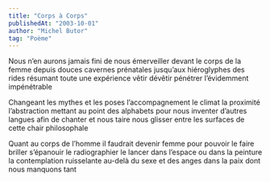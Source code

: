 ```yaml
---
title: "Corps à Corps"
publishedAt: "2003-10-01"
author: "Michel Butor"
tag: "Poème"
---
```

Nous n’en aurons jamais fini
de nous émerveiller devant
le corps de la femme depuis
douces cavernes prénatales
jusqu’aux hiéroglyphes des rides
résumant toute une expérience
vêtir dévêtir pénétrer
l’évidemment impénétrable

Changeant les mythes et les poses
l’accompagnement le climat
la proximité l’abstraction
mettant au point des alphabets
pour nous inventer d’autres langues
afin de chanter et nous taire
nous glisser entre les surfaces
de cette chair philosophale

Quant au corps de l’homme il faudrait
devenir femme pour pouvoir
le faire briller s’épanouir
le radiographier le lancer
dans l’espace ou dans la peinture
la contemplation ruisselante
au-delà du sexe et des anges
dans la paix dont nous manquons tant